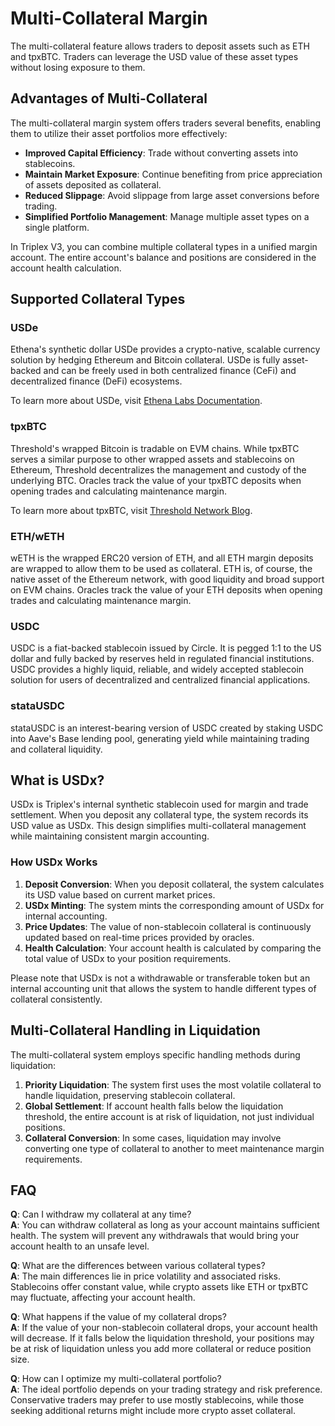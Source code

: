 # Multi-Collateral Margin

The multi-collateral feature allows traders to deposit assets such as ETH and tpxBTC. Traders can leverage the USD value of these asset types without losing exposure to them.

## Advantages of Multi-Collateral

The multi-collateral margin system offers traders several benefits, enabling them to utilize their asset portfolios more effectively:

- **Improved Capital Efficiency**: Trade without converting assets into stablecoins.
- **Maintain Market Exposure**: Continue benefiting from price appreciation of assets deposited as collateral.
- **Reduced Slippage**: Avoid slippage from large asset conversions before trading.
- **Simplified Portfolio Management**: Manage multiple asset types on a single platform.


<Callout type="info">
In Triplex V3, you can combine multiple collateral types in a unified margin account. The entire account's balance and positions are considered in the account health calculation.
</Callout>

## Supported Collateral Types

### USDe

Ethena's synthetic dollar USDe provides a crypto-native, scalable currency solution by hedging Ethereum and Bitcoin collateral. USDe is fully asset-backed and can be freely used in both centralized finance (CeFi) and decentralized finance (DeFi) ecosystems.

To learn more about USDe, visit [Ethena Labs Documentation](https://ethena-labs.gitbook.io/ethena-labs).

### tpxBTC

Threshold's wrapped Bitcoin is tradable on EVM chains. While tpxBTC serves a similar purpose to other wrapped assets and stablecoins on Ethereum, Threshold decentralizes the management and custody of the underlying BTC. Oracles track the value of your tpxBTC deposits when opening trades and calculating maintenance margin.

To learn more about tpxBTC, visit [Threshold Network Blog](https://blog.threshold.network/bridging-the-gap-the-basics-of-tbtc/).

### ETH/wETH

wETH is the wrapped ERC20 version of ETH, and all ETH margin deposits are wrapped to allow them to be used as collateral. ETH is, of course, the native asset of the Ethereum network, with good liquidity and broad support on EVM chains. Oracles track the value of your ETH deposits when opening trades and calculating maintenance margin.

### USDC

USDC is a fiat-backed stablecoin issued by Circle. It is pegged 1:1 to the US dollar and fully backed by reserves held in regulated financial institutions. USDC provides a highly liquid, reliable, and widely accepted stablecoin solution for users of decentralized and centralized financial applications.

### stataUSDC

stataUSDC is an interest-bearing version of USDC created by staking USDC into Aave's Base lending pool, generating yield while maintaining trading and collateral liquidity.

## What is USDx?

USDx is Triplex's internal synthetic stablecoin used for margin and trade settlement. When you deposit any collateral type, the system records its USD value as USDx. This design simplifies multi-collateral management while maintaining consistent margin accounting.

### How USDx Works

1. **Deposit Conversion**: When you deposit collateral, the system calculates its USD value based on current market prices.
2. **USDx Minting**: The system mints the corresponding amount of USDx for internal accounting.
3. **Price Updates**: The value of non-stablecoin collateral is continuously updated based on real-time prices provided by oracles.
4. **Health Calculation**: Your account health is calculated by comparing the total value of USDx to your position requirements.

<Callout type="warning">
Please note that USDx is not a withdrawable or transferable token but an internal accounting unit that allows the system to handle different types of collateral consistently.
</Callout>

## Multi-Collateral Handling in Liquidation

The multi-collateral system employs specific handling methods during liquidation:

1. **Priority Liquidation**: The system first uses the most volatile collateral to handle liquidation, preserving stablecoin collateral.
2. **Global Settlement**: If account health falls below the liquidation threshold, the entire account is at risk of liquidation, not just individual positions.
3. **Collateral Conversion**: In some cases, liquidation may involve converting one type of collateral to another to meet maintenance margin requirements.

## FAQ

**Q**: Can I withdraw my collateral at any time?  
**A**: You can withdraw collateral as long as your account maintains sufficient health. The system will prevent any withdrawals that would bring your account health to an unsafe level.

**Q**: What are the differences between various collateral types?  
**A**: The main differences lie in price volatility and associated risks. Stablecoins offer constant value, while crypto assets like ETH or tpxBTC may fluctuate, affecting your account health.

**Q**: What happens if the value of my collateral drops?  
**A**: If the value of your non-stablecoin collateral drops, your account health will decrease. If it falls below the liquidation threshold, your positions may be at risk of liquidation unless you add more collateral or reduce position size.

**Q**: How can I optimize my multi-collateral portfolio?  
**A**: The ideal portfolio depends on your trading strategy and risk preference. Conservative traders may prefer to use mostly stablecoins, while those seeking additional returns might include more crypto asset collateral. 